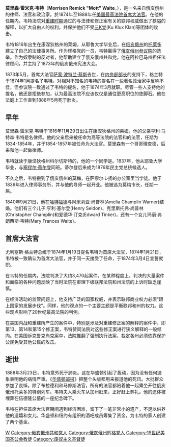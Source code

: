 {{Infobox judge
|name        = 莫里森·雷米克·韦特
|original_name ={{lang|en|Morrison Remick Waite}}
|image       = Chief Justice Morrison Waite.jpg
|order    = 7
|office      = 美国首席大法官
|nominator   = [[尤利西斯·辛普森·格兰特|尤利西斯·辛普森·格兰特]]
|term_start  = 1874年1月21日
|term_end    = {{box|1888年5月23日}}
|predecessor = [[萨蒙·波特兰·蔡斯|萨蒙·波特兰·蔡斯]]
|successor   = [[梅尔维尔·富勒|梅尔维尔·富勒]]
|birth_date  = {{birth date|1816|11|29}}
|birth_place = [[康涅狄格州|康涅狄格州]][[莱姆|莱姆]]
|death_date  = {{death date and age|1888|5|23|1816|11|29}}
|death_place = [[华盛顿特区|华盛顿特区]]
|party       = [[辉格党|辉格党]] {{small|(1854前)}}<br>[[共和黨_(美國)|共和党]] {{small|(1854–1888)}}
|spouse      = Amelia Champlin Warner
|education   = [[耶鲁大学|耶鲁大学]]{{small|([[文学士|BA]])}}
|signature   = Morrison R Waite Signature.svg
}}

'''莫里森·雷米克·韦特'''（'''Morrison Remick "Mott" Waite'''，{{bd|1816年|11月29日|1888年|5月23日}}），是一名来自俄亥俄州的律师、法官和政治家。於1874年至1888年任[[美国最高法院|美国最高法院]][[美国首席大法官|首席大法官]]。在他的任期内，韦特法院对[[重建时期|重建时期]]通过的与法律和修正案有关的联邦权威做出了狭隘的解释，以扩大自由人的权利，并保护他们不受[[三K党|三K党]](Ku Klux Klan)等团体的攻击。

韦特1816年出生在康涅狄格州的莱姆，从耶鲁大学毕业后，在[[俄亥俄州|俄亥俄州]]的[[托莱多|托莱多]]建立了自己的法律事务所。作为辉格党的一员，韦特赢得了[[俄亥俄州参议院|俄亥俄州参议院]]的选举。作为奴隶制的反对者，他帮助建立了俄亥俄州共和党。他在阿拉巴马州担任法律顾问，并主持了1873年的俄亥俄州宪法大会。

1873年5月，首席大法官[[萨蒙·波特兰·蔡斯|萨蒙·波特兰·蔡斯]]去世，在[[内务部部长|内务部部长]]{{tsl|en|Columbus Delano|哥伦布·德拉诺}}的支持下，格兰特于1874年1月提名了韦特。对相对不知名的韦特的提名在一些著名政治家中反响不佳，但参议院一致通过了韦特的提名，他于1874年3月就职。尽管一些人支持他的提名，他还是拒绝参加{{tsl|en|United States presidential election, 1876|1876年的总统选举}}，认为最高法院不应该仅仅是通往更高职位的垫脚石。他在法庭上工作直到1888年5月死于肺炎。

== 早年 ==
莫里森·雷米克·韦特于1816年11月29日出生在康涅狄格州的莱姆，他的父亲亨利·马特森·韦特是名律师。他的父亲后来被任命为高等法院的法官和{{tsl|en|Connecticut Supreme Court|康涅狄格州最高法院}}的法官，任期为1834-1854年，并于1854-1857年被任命为大法官。莫里森有一个哥哥理查德，后来和他一起做律师。

韦特就读于康涅狄格州科尔切斯特的{{tsl|en|Bacon Academy|培根学院}}，他的一个同学是{{tsl|en|Lyman Trumbull|莱曼·特朗布尔}}。1837年，他从耶鲁大学毕业，与[[塞缪尔·蒂尔登|塞缪尔·蒂尔登]]同班。蒂尔登后来成为1876年民主党总统候选人。

不久之后，韦特搬到了俄亥俄州的莫梅，在萨缪尔·L·扬的办公室里当学徒。他于1839年进入律师事务所，并与他的导师一起开业。他被选为莫梅市长，任期一届。

1840年9月21日，他在[[哈特福德|哈特福德]]与阿米莉亚·尚普林(Amelia Champlin Warner)结婚。他们有三个儿子:亨利·塞尔登(Henry Seldon)、克里斯托弗·尚普林(Christopher Champlin)和爱德华·汀克(Edward Tinker)，还有一个女儿玛丽·弗朗西斯·韦特(Mary Frances Waite)。

== 首席大法官 ==
尤利塞斯·格兰特总统于1874年1月19日提名韦特为首席大法官，1874年1月21日，韦特被一致确认为首席大法官，并于同一天接受了任命，于1874年3月4日宣誓就职。

在韦特的任期内，法院判决了大约3,470起案件。在某种程度上，判决的大量案件和面临的各种问题反映了当时法院在审理下级联邦法院和州法院的上诉时缺乏谨慎。

在经济活动的监管问题上，他支持广泛的国家权威，并表示联邦商业权力必须“跟上国家的发展步伐”。同样，他的观点的一个主要主题是平衡联邦和州的权力。这些观点影响了20世纪最高法院的判例。

在美国内战和重建所产生的案件中，特别是涉及对重建修正案的解释的案件中，即第13、第14和第15个修正案，韦特赞同法院对这些修正案进行狭义解释的一般倾向。在美国诉克鲁克尚克案中，法院推翻了强制执行法案，裁定各州必须依靠保护公民免受其他公民的攻击。

== 逝世 ==
1888年3月23日，韦特意外死于肺炎。这在华盛顿引起了轰动，因为没有任何迹象表明他的病情严重。《[[华盛顿邮报|华盛顿邮报]]》把整个头版都用来报道他的死讯。大批群众参加了哀悼。除了布拉德利和马修斯法官，所有的法官都陪着他一起乘坐开往俄亥俄州托莱多的特别列车。韦特夫人乘火车从加州赶来，正好赶上葬礼。他的遗体被埋葬在伍德隆公墓的一座纪念碑下。

韦特在担任首席大法官期间遇到经济困难，留下了一笔非常小的遗产，不足以供养他的遗孀和女儿。华盛顿和纽约有组织的酒吧成员筹集了资金，为韦特的家人创建了两个基金。

{{s-start}}
{{s-legal}}
{{s-bef|before=[[萨蒙·波特兰·蔡斯|萨蒙·波特兰·蔡斯]]}}
{{s-ttl|title={{nowrap|[[美国首席大法官|美国首席大法官]]}}|years=1874–1888}}
{{s-aft|after=[[梅尔维尔·富勒|梅尔维尔·富勒]]}}
{{s-end}}

{{美國首席大法官}}
{{Authority control}}
{{DEFAULTSORT:Waite, Morrison}}
[[Category:耶魯大學校友|W]]
[[Category:俄亥俄州共和党人|Category:俄亥俄州共和党人]]
[[Category:俄亥俄州辉格党人|Category:俄亥俄州辉格党人]]
[[Category:19世纪美国圣公会教徒|Category:19世纪美国圣公会教徒]]
[[Category:废奴主义基督徒|Category:废奴主义基督徒]]